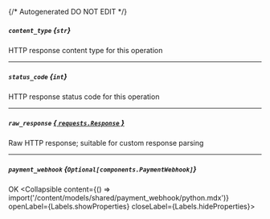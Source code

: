 {/* Autogenerated DO NOT EDIT  */}

##### `content_type` *{`str`}*
HTTP response content type for this operation

---
##### `status_code` *{`int`}*
HTTP response status code for this operation

---
##### `raw_response` [*{ `requests.Response` }*](https://requests.readthedocs.io/en/latest/api/#requests.Response)
Raw HTTP response; suitable for custom response parsing

---
##### `payment_webhook` *{`Optional[components.PaymentWebhook]`}*
OK
<Collapsible content={() => import('/content/models/shared/payment_webhook/python.mdx')} openLabel={Labels.showProperties} closeLabel={Labels.hideProperties}>
</Collapsible>



